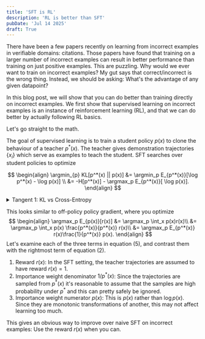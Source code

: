 ```yaml
---
title: 'SFT is RL'
description: 'RL is better than SFT'
pubDate: 'Jul 14 2025'
draft: True
---
```


There have been a few papers recently on learning from incorrect examples in verifiable domains: citations.
Those papers have found that training on a larger number of incorrect examples can result in better performance than training on just positive examples.
This are puzzling. Why would we ever want to train on incorrect examples?
My gut says that correct/incorrect is the wrong thing. Instead, we should be asking: What's the advantage of any given datapoint?

In this blog post, we will show that you can do better than training directly on incorrect examples.
We first show that supervised learning on incorrect examples is an instance of reinforcement learning (RL),
and that we can do better by actually following RL basics.

Let's go straight to the math.

The goal of supervised learning is to train a student policy $p(x)$ to clone the behaviour of a teacher $p^*(x)$.
The teacher gives demonstration trajectories $\{x_i\}$ which serve as examples to teach the student.
SFT searches over student policies to optimize

$$
\begin{align}
\argmin_{p} KL[p^*(x) || p(x)]
&= \argmin_p E_{p^*(x)}[\log p^*(x) - \log p(x)] \\
&= -H[p^*(x)] - \argmax_p E_{p^*(x)}[ \log p(x)].
\end{align}
$$

<details>
<summary>Tangent 1: KL vs Cross-Entropy</summary>
The differences between equation (1) and (2) are interesting.
We used to normally only see (2) in traditional ML, where we were learning from Human teachers.
We usually do not have access to calibrated probabilities of human demonstrations.
But nowadays, we have actually have a lot of teacher models, letting us optimize (1).
Utilizing teacher probabilities might help with training sample complexity.
Imagine what the optimal student policy looks like for each equation when you only have a single example from the teacher.
</details>

This looks similar to off-policy policy gradient, where you optimize
$$
\begin{align}
\argmax_p E_{p(x)}[r(x)]
&= \argmax_p \int_x p(x)r(x)\\
&= \argmax_p \int_x p(x) \frac{p^*(x)}{p^*(x)} r(x)\\
&= \argmax_p E_{p^*(x)} r(x)\frac{1}{p^*(x)} p(x).
\end{align}
$$
Let's examine each of the three terms in equation (5), and contrast them with the rightmost term of equation (2).
1. Reward $r(x)$: In the SFT setting, the teacher trajectories are assumed to have reward $r(x)=1$.
2. Importance weight denominator $1/p^*(x)$: Since the trajectories are sampled from $p^*(x)$ it's reasonable to assume that the samples are high probability under $p^*$ and this can pretty safely be ignored.
3. Importance weight numerator $p(x)$: This is $p(x)$ rather than $\log p(x)$. Since they are monotonic transformations of another, this may not affect learning too much.

This gives an obvious way to improve over naive SFT on incorrect examples: Use the reward $r(x)$ when you can.
